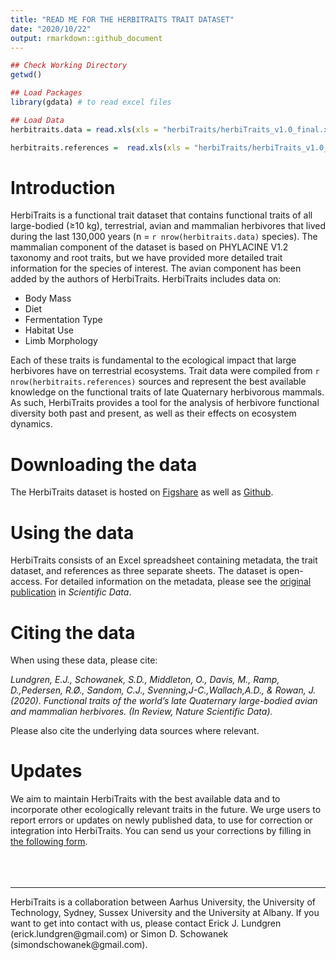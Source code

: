 ```yaml
---
title: "READ ME FOR THE HERBITRAITS TRAIT DATASET"
date: "2020/10/22"
output: rmarkdown::github_document
---
```


```r
## Check Working Directory
getwd()

## Load Packages
library(gdata) # to read excel files

## Load Data
herbitraits.data = read.xls(xls = "herbiTraits/herbiTraits_v1.0_final.xlsx", sheet = "Data", header = TRUE)

herbitraits.references =  read.xls(xls = "herbiTraits/herbiTraits_v1.0_final.xlsx", sheet = "References", header = TRUE)

```


# Introduction
HerbiTraits is a functional trait dataset that contains functional traits of all large-bodied (≥10 kg), terrestrial, avian and mammalian herbivores that lived during the last 130,000 years (n = `r nrow(herbitraits.data)` species). The mammalian component of the dataset is based on PHYLACINE V1.2 taxonomy and root traits, but we have provided more detailed trait information for the species of interest. The avian component has been added by the authors of HerbiTraits. HerbiTraits includes data on: 

* Body Mass
* Diet
* Fermentation Type
* Habitat Use
* Limb Morphology

Each of these traits is fundamental to the ecological impact that large herbivores have on terrestrial ecosystems. Trait data were compiled from `r nrow(herbitraits.references)` sources and represent the best available knowledge on the functional traits of late Quaternary herbivorous mammals. As such, HerbiTraits provides a tool for the analysis of herbivore functional diversity both past and present, as well as their effects on ecosystem dynamics.
<br>

# Downloading the data
The HerbiTraits dataset is hosted on [Figshare](https://www.youtube.com/watch?v=dQw4w9WgXcQ) as well as [Github](https://github.com/ejlundgren/herbiTraits.git).
<br>

# Using the data
HerbiTraits consists of an Excel spreadsheet containing metadata, the trait dataset, and references as three separate sheets. The dataset is open-access.
For detailed information on the metadata, please see the [original publication](https://www.youtube.com/watch?v=dQw4w9WgXcQ) in *Scientific Data*.
<br>

# Citing the data
When using these data, please cite:

*Lundgren, E.J., Schowanek, S.D., Middleton, O., Davis, M., Ramp, D.,Pedersen, R.Ø., Sandom, C.J., Svenning,J-C.,Wallach,A.D., & Rowan, J. (2020). Functional traits of the world’s late Quaternary large-bodied avian and mammalian herbivores. (In Review, Nature Scientific Data).*

Please also cite the underlying data sources where relevant. 
<br> 

# Updates
We aim to maintain HerbiTraits with the best available data and to incorporate other ecologically relevant traits in the future. We urge users to report errors or updates on newly published data, to use for correction or integration into HerbiTraits. You can send us your corrections by filling in [the following form](https://forms.gle/6WBK6GkrkPit9x9Y6).
<br>
<br>
<br>
<br>

_______
<p>
HerbiTraits is a collaboration between Aarhus University, the University of Technology, Sydney, Sussex University and the University at Albany. If you want to get into contact with us, please contact Erick J. Lundgren (erick.lundgren@gmail.com) or Simon D. Schowanek (simondschowanek@gmail.com).
</p>




